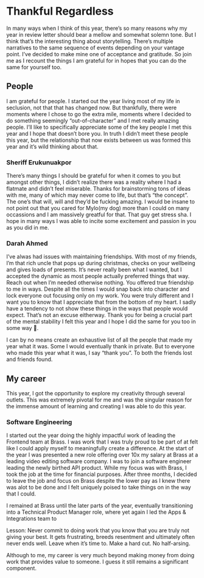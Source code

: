 # Thankful Regardless
In many ways when I think of this year, there’s so many reasons why my year in review letter should bear a mellow and somewhat solemn tone. But I think that’s the interesting thing about storytelling. There’s multiple narratives to the same sequence of events depending on your vantage point. I’ve decided to make mine one of acceptance and gratitude. So join me as I recount the things I am grateful for in hopes that you can do the same for yourself too.


## People

I am grateful for people. I started out the year living most of my life in seclusion, not that that has changed now. But thankfully, there were moments where I chose to go the extra mile, moments where I decided to do something seemingly “out-of-character” and I met really amazing people. I’ll like to specifically appreciate some of the key people I met this year and I hope that doesn’t bore you. In truth I didn’t meet these people this year, but the relationship that now exists between us was formed this year and it’s wild thinking about that.

### Sheriff Erukunuakpor
There’s many things I should be grateful for when it comes to you but amongst other things, I didn’t realize there was a reality where I had a flatmate and didn’t feel miserable. Thanks for brainstorming tons of ideas with me, many of which may never come to life, but that’s “the concept”. The one’s that will, will and they’d be fucking amazing. I would be insane to not point out that you cared for Mylo(my dog) more than I could on many occassions and I am massively greatful for that. That guy get stress sha. I hope in many ways I was able to incite some excitement and passion in you as you did in me.

### Darah Ahmed
I’ve alwas had issues with maintaining friendships. With most of my friends, I’m that rich uncle that pops up during christmas, checks on your wellbeing and gives loads of presents. It’s never really been what I wanted, but I accepted the dynamic as most people actually preferred things that way. Reach out when I’m needed otherwise nothing. You offered true friendship to me in ways. Despite all the times I would snap back into character and lock everyone out focusing only on my work. You were truly different and I want you to know that I appreciate that from the bottom of my heart. I sadly have a tendency to not show these things in the ways that people would expect. That’s not an excuse eitherway. Thank you for being a crucial part of the mental stability I felt this year and I hope I did the same for you too in some way 🤞.

I can by no means create an exhaustive list of all the people that made my year what it was. Some I would eventually thank in private. But to everyone who made this year what it was, I say “thank you”. To both the friends lost and friends found.


## My career

This year, I got the opportunity to explore my creativity through several outlets. This was extremely pivotal for me and was the singular reason for the immense amount of learning and creating I was able to do this year.

### Software Engineering
I started out the year doing the highly impactful work of leading the Frontend team at Brass. I was work that I was truly proud to be part of at felt like I could apply myself to meaningfully create a difference. At the start of the year I was presented a new role offering over 10x my salary at Brass at a leading video editing software company. I was to join a software engineer leading the newly birthed API product. While my focus was with Brass, I took the job at the time for financial purposes. After three months, I decided to leave the job and focus on Brass despite the lower pay as I knew there was alot to be done and I felt uniquely poised to take things on in the way that I could.

I remained at Brass until the later parts of the year, eventually transitioning into a Technical Product Manager role, where yet again I led the Apps & Integrations team to

Lesson: Never commit to doing work that you know that you are truly not giving your best. It gets frustrating, breeds resentment and ultimately often never ends well. Leave when it’s time to. Make a hard cut. No half-arsing.


Although to me, my career is very much beyond making money from doing work that provides value to someone. I guess it still remains a significant component.